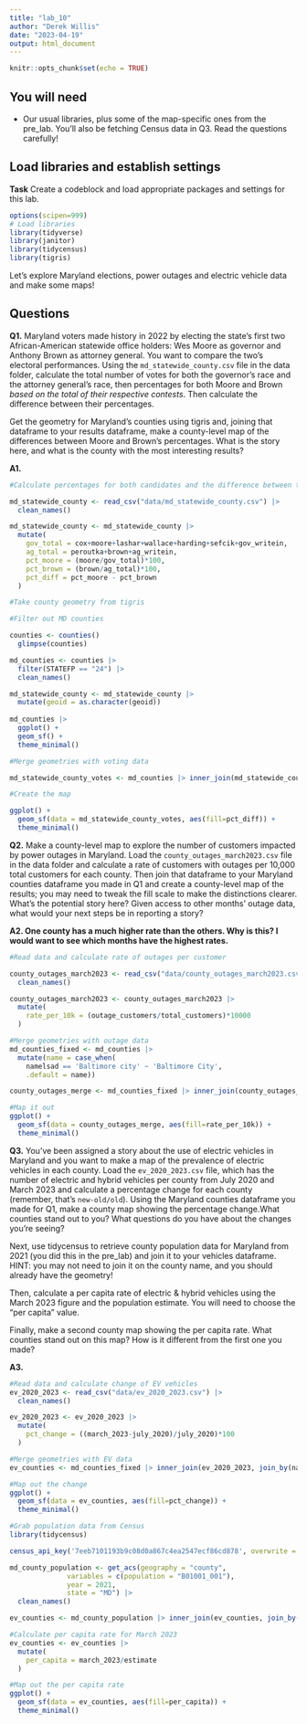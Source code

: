 ```yaml
---
title: "lab_10"
author: "Derek Willis"
date: "2023-04-19"
output: html_document
---
```


```r
knitr::opts_chunk$set(echo = TRUE)
```

## You will need

-   Our usual libraries, plus some of the map-specific ones from the pre_lab. You'll also be fetching Census data in Q3. Read the questions carefully!

## Load libraries and establish settings

**Task** Create a codeblock and load appropriate packages and settings for this lab.

```r
options(scipen=999)
# Load libraries
library(tidyverse)
library(janitor)
library(tidycensus)
library(tigris)
```

Let's explore Maryland elections, power outages and electric vehicle data and make some maps!

## Questions

**Q1.** Maryland voters made history in 2022 by electing the state's first two African-American statewide office holders: Wes Moore as governor and Anthony Brown as attorney general. You want to compare the two's electoral performances. Using the `md_statewide_county.csv` file in the data folder, calculate the total number of votes for both the governor's race and the attorney general's race, then percentages for both Moore and Brown *based on the total of their respective contests*. Then calculate the difference between their percentages.

Get the geometry for Maryland's counties using tigris and, joining that dataframe to your results dataframe, make a county-level map of the differences between Moore and Brown's percentages. What is the story here, and what is the county with the most interesting results?

**A1.**

```r
#Calculate percentages for both candidates and the difference between them per county

md_statewide_county <- read_csv("data/md_statewide_county.csv") |>
  clean_names()

md_statewide_county <- md_statewide_county |>
  mutate(
    gov_total = cox+moore+lashar+wallace+harding+sefcik+gov_writein,
    ag_total = peroutka+brown+ag_writein,
    pct_moore = (moore/gov_total)*100,
    pct_brown = (brown/ag_total)*100,
    pct_diff = pct_moore - pct_brown
  ) 

```

```r
#Take county geometry from tigris

#Filter out MD counties

counties <- counties()
  glimpse(counties)

md_counties <- counties |>
  filter(STATEFP == "24") |>
  clean_names()

md_statewide_county <- md_statewide_county |>
  mutate(geoid = as.character(geoid))
  
md_counties |>
  ggplot() +
  geom_sf() +
  theme_minimal()
```

```r
#Merge geometries with voting data

md_statewide_county_votes <- md_counties |> inner_join(md_statewide_county_votes, join_by(geoid))
```

```r
#Create the map

ggplot() +
  geom_sf(data = md_statewide_county_votes, aes(fill=pct_diff)) +
  theme_minimal()
```

**Q2.** Make a county-level map to explore the number of customers impacted by power outages in Maryland. Load the `county_outages_march2023.csv` file in the data folder and calculate a rate of customers with outages per 10,000 total customers for each county. Then join that dataframe to your Maryland counties dataframe you made in Q1 and create a county-level map of the results; you may need to tweak the fill scale to make the distinctions clearer. What's the potential story here? Given access to other months' outage data, what would your next steps be in reporting a story?

**A2. One county has a much higher rate than the others. Why is this? I would want to see which months have the highest rates.**

```r
#Read data and calculate rate of outages per customer

county_outages_march2023 <- read_csv("data/county_outages_march2023.csv") |>
  clean_names()

county_outages_march2023 <- county_outages_march2023 |>
  mutate(
    rate_per_10k = (outage_customers/total_customers)*10000
  )
```

```r
#Merge geometries with outage data
md_counties_fixed <- md_counties |> 
  mutate(name = case_when(
    namelsad == 'Baltimore city' ~ 'Baltimore City',
    .default = name))

county_outages_merge <- md_counties_fixed |> inner_join(county_outages_march2023, join_by(name==county))
```

```r
#Map it out
ggplot() +
  geom_sf(data = county_outages_merge, aes(fill=rate_per_10k)) +
  theme_minimal()
```

**Q3.** You've been assigned a story about the use of electric vehicles in Maryland and you want to make a map of the prevalence of electric vehicles in each county. Load the `ev_2020_2023.csv` file, which has the number of electric and hybrid vehicles per county from July 2020 and March 2023 and calculate a percentage change for each county (remember, that's `new-old/old`). Using the Maryland counties dataframe you made for Q1, make a county map showing the percentage change.What counties stand out to you? What questions do you have about the changes you're seeing?

Next, use tidycensus to retrieve county population data for Maryland from 2021 (you did this in the pre_lab) and join it to your vehicles dataframe. HINT: you may not need to join it on the county name, and you should already have the geometry!

Then, calculate a per capita rate of electric & hybrid vehicles using the March 2023 figure and the population estimate. You will need to choose the "per capita" value.

Finally, make a second county map showing the per capita rate. What counties stand out on this map? How is it different from the first one you made?

**A3.**

```r
#Read data and calculate change of EV vehicles
ev_2020_2023 <- read_csv("data/ev_2020_2023.csv") |>
  clean_names()

ev_2020_2023 <- ev_2020_2023 |>
  mutate(
    pct_change = ((march_2023-july_2020)/july_2020)*100
  )
```

```r
#Merge geometries with EV data
ev_counties <- md_counties_fixed |> inner_join(ev_2020_2023, join_by(name==county))
```

```r
#Map out the change
ggplot() +
  geom_sf(data = ev_counties, aes(fill=pct_change)) +
  theme_minimal()
```

```r
#Grab population data from Census
library(tidycensus)

census_api_key('7eeb7101193b9c08d0a867c4ea2547ecf86cd878', overwrite = TRUE)

md_county_population <- get_acs(geography = "county",
              variables = c(population = "B01001_001"),
              year = 2021,
              state = "MD") |>
  clean_names()

ev_counties <- md_county_population |> inner_join(ev_counties, join_by(geoid))
```

```r
#Calculate per capita rate for March 2023
ev_counties <- ev_counties |>
  mutate(
    per_capita = march_2023/estimate
  )
```

```r
#Map out the per capita rate
ggplot() +
  geom_sf(data = ev_counties, aes(fill=per_capita)) +
  theme_minimal()
```
